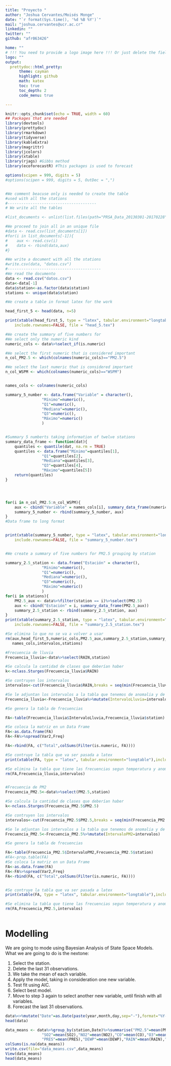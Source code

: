 ```yaml
---
title: "Proyecto "
author: "Joshua Cervantes/Moisés Monge"
date: "`r format(Sys.time(), '%d %B %Y')`"
mail: "joshua.cervantes@ucr.ac.cr"
linkedin: ""
twitter: ""
github: "afr063426"

home: ""
# !!! You need to provide a logo image here !!! Or just delete the field for no logo
logo: ""
output:
  prettydoc::html_pretty:
      theme: cayman
      highlight: github
      math: katex
      toc: true
      toc_depth: 2
      code_menu: true

---
```



```r
knitr::opts_chunk$set(echo = TRUE, width = 60)
## Packages that are needed
library(devtools)
library(prettydoc)
library(rmarkdown)
library(tidyverse)
library(kableExtra)
library(magrittr)
library(jcolors)
library(xtable)
library(rjags) #Gibbs method
library(ecoforecastR) #This packages is used to forecast

options(scipen = 999, digits = 5)
#options(scipen = 999, digits = 5, OutDec = ",")


#We comment beacuse only is needed to create the table
#used with all the stations
#---------------------------------------
# We write all the tables

#list_documents <- unlist(list.files(path="PRSA_Data_20130301-20170228",all.file=TRUE,full.names=TRUE))[-(1:2)]

#We proceed to join all in an unique file
#data <- read.csv(list_documents[1])
#for(i in list_documents[-1]){
#    aux <- read.csv(i)
#    data <- rbind(data,aux)
#}

#We write a document with all the stations
#write.csv(data, "datos.csv")
#-----------------------------------------
#We read the documento
data <- read.csv("datos.csv")
data<-data[-1]
data$station<-as.factor(data$station)
stations <- unique(data$station)
```


```r
#We create a table in format latex for the work

head_first_5 <- head(data, n=5)

print(xtable(head_first_5, type = "latex", tabular.environment="longtable"),
    include.rownames=FALSE, file = "head_5.tex")

```


```r
#We create the summary of five numbers for 
#We select only the numeric kind
numeric_cols <- data%>%select_if(is.numeric)

#We select the first numeric that is considered important
n_col_PM2.5 <- which(colnames(numeric_cols)=="PM2.5")

#We select the last numeric that is considered important
n_col_WSPM <- which(colnames(numeric_cols)=="WSPM")


names_cols <- colnames(numeric_cols)

summary_5_number <- data.frame("Variable" = character(),
                "Mínimo"=numeric(), 
                "Q1"=numeric(),
                "Mediana"=numeric(),
                "Q3"=numeric(),
                "Máximo"=numeric()
                )


#Summary 5 numberts taking information of twelve stations
summary_data_frame <- function(dat){
    quantiles <- quantile(dat, na.rm = TRUE)
    quantiles <- data.frame("Mínimo"=quantiles[1], 
                "Q1"=quantiles[2],
                "Mediana"=quantiles[3],
                "Q3"=quantiles[4],
                "Máximo"=quantiles[5])
    return(quantiles)
}




for(i in n_col_PM2.5:n_col_WSPM){
    aux <- cbind("Variable" = names_cols[i], summary_data_frame(numeric_cols[i]))
    summary_5_number <- rbind(summary_5_number, aux)
}
#Data frame to long format


print(xtable(summary_5_number, type = "latex", tabular.environment="longtable"),
    include.rownames=FALSE, file = "summary_5_number.tex")


#We create a summary of five numbers for PM2.5 grouping by station

summary_2.5_station <- data.frame("Estación" = character(),
                "Mínimo"=numeric(), 
                "Q1"=numeric(),
                "Mediana"=numeric(),
                "Q3"=numeric(),
                "Máximo"=numeric()
                )
for(i in stations){
    PM2.5_aux <- data%>%filter(station == i)%>%select(PM2.5)
    aux <- cbind("Estación" = i, summary_data_frame(PM2.5_aux))
    summary_2.5_station <- rbind(summary_2.5_station, aux)
}
print(xtable(summary_2.5_station, type = "latex", tabular.environment="longtable"),
    include.rownames=FALSE, file = "summary_2.5_station.tex")

#Se elimina lo que no se va a volver a usar
rm(aux,head_first_5,numeric_cols,PM2.5_aux,summary_2.5_station,summary_5_number, i,k,n_col_PM2.5,n_col_WSPM,
   names_cols,intervalos,stations)
```




```r
#Frecuencia de lluvia
Frecuencia_lluvia<-data%>%select(RAIN,station)

#Se calcula la cantidad de clases que deberían haber
k<-nclass.Sturges(Frecuencia_lluvia$RAIN)

#Se contruyen los intervalos
intervalos<-cut(Frecuencia_lluvia$RAIN,breaks = seq(min(Frecuencia_lluvia$RAIN, na.rm = T),max(Frecuencia_lluvia$RAIN, na.rm = T),(max(Frecuencia_lluvia$RAIN, na.rm = T)-min(Frecuencia_lluvia$RAIN, na.rm = T))/k),right = F, na.rm = T, include.lowest = TRUE)

#Se le adjuntan los intervalos a la tabla que tenemos de anomalia y de region
Frecuencia_lluvia<-Frecuencia_lluvia%>%mutate(IntervaloLluvia=intervalos)

#Se genera la tabla de frecuencias

FA<-table(Frecuencia_lluvia$IntervaloLluvia,Frecuencia_lluvia$station)

#Se coloca la matriz en un Data Frame
FA<-as.data.frame(FA)
FA<-FA%>%spread(Var2,Freq)

FA<-rbind(FA, c("Total",colSums(Filter(is.numeric, FA))))

#Se contruye la tabla que va ser pasada a latex
print(xtable(FA, type = "latex", tabular.environment="longtable"),include.rownames=FALSE, file = "frecuenciaLluvia.tex")

#Se elimina la tabla que tiene las frecuencias segun temperatura y anomalia
rm(FA,Frecuencia_lluvia,intervalos)



```

```r
#Frecuencia de PM2
Frecuencia_PM2.5<-data%>%select(PM2.5,station)

#Se calcula la cantidad de clases que deberían haber
k<-nclass.Sturges(Frecuencia_PM2.5$PM2.5)

#Se contruyen los intervalos
intervalos<-cut(Frecuencia_PM2.5$PM2.5,breaks = seq(min(Frecuencia_PM2.5$PM2.5, na.rm = T),max(Frecuencia_PM2.5$PM2.5, na.rm = T),(max(Frecuencia_PM2.5$PM2.5, na.rm = T)-min(Frecuencia_PM2.5$PM2.5, na.rm = T))/k),right = F, na.rm = T, include.lowest = TRUE)

#Se le adjuntan los intervalos a la tabla que tenemos de anomalia y de region
Frecuencia_PM2.5<-Frecuencia_PM2.5%>%mutate(IntervaloPM2=intervalos)

#Se genera la tabla de frecuencias

FA<-table(Frecuencia_PM2.5$IntervaloPM2,Frecuencia_PM2.5$station)
#FA<-prop.table(FA)
#Se coloca la matriz en un Data Frame
FA<-as.data.frame(FA)
FA<-FA%>%spread(Var2,Freq)
FA<-rbind(FA, c("Total",colSums(Filter(is.numeric, FA))))


#Se contruye la tabla que va ser pasada a latex
print(xtable(FA, type = "latex", tabular.environment="longtable"),include.rownames=FALSE, file = "frecuenciasPM2.tex")

#Se elimina la tabla que tiene las frecuencias segun temperatura y anomalia
rm(FA,Frecuencia_PM2.5,intervalos)



```





# Modelling

We are going to mode using Bayesian Analysis of State Space Models.
What we are going to do is the nextone:

1. Select the station.
2. Delete the last 31 observations.
3. We take the mean of each variable.
4. Apply the model, taking in consideration one new variable.
5. Test fit using AIC.
6. Select best model. 
7. Move to step 3 again to select another new variable, until finish with all variables.
8. Forecast the last 31 observations.
```r
data%<>%mutate("Date"=as.Date(paste(year,month,day,sep="-"),format="%Y-%m-%d"))
head(data)

data_means <- data%>%group_by(station,Date)%>%summarise("PM2.5"=mean(PM2.5),
                "SO2"=mean(SO2),"NO2"=mean(NO2),"CO"=mean(CO),"O3"=mean(O3),"TEMP"=mean(TEMP),
                "PRES"=mean(PRES),"DEWP"=mean(DEWP),"RAIN"=mean(RAIN),"WSPM"=mean(WSPM))
colSums(is.na(data_means))
write.csv(file="data_means.csv",data_means)
View(data_means)
head(data_means)
```


